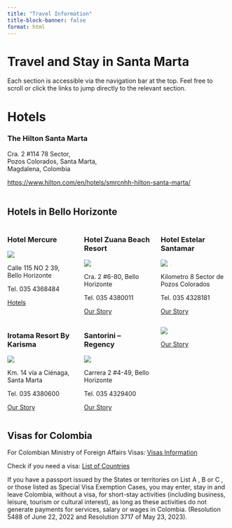 ```yaml
---
title: "Travel Information"
title-block-banner: false
format: html
---
```


# Travel and Stay in Santa Marta

Each section is accessible via the navigation bar at the top. Feel free to scroll or click the links to jump directly to the relevant section.

# Hotels


### The Hilton Santa Marta

Cra. 2 #114 78 Sector, <br>
Pozos Colorados, Santa Marta, <br>
Magdalena, Colombia

[https://www.hilton.com/en/hotels/smrcnhh-hilton-santa-marta/](https://www.hilton.com/en/hotels/smrcnhh-hilton-santa-marta/) <br> <br>

## Hotels in Bello Horizonte

::: {.columns }
::: {.column width="33%" }

### Hotel Mercure

![](images/AJ_water.jpg)


Calle 115 NO 2 39, Bello Horizonte 

Tel. 035 4368484

[Hotels](story.html){.theme-button}

:::

::: {.column width="33%"}

### Hotel Zuana Beach Resort 

![](images/AJ_water.jpg)

Cra. 2 #6-80, Bello Horizonte 

Tel. 035 4380011
    
[Our Story](story.html){.theme-button}

:::

::: {.column width="33%"}

### Hotel Estelar Santamar

![](images/AJ_water.jpg)

Kilometro 8 Sector de Pozos Colorados 

Tel. 035 4328181

[Our Story](story.html){.theme-button}
 
:::
:::

::: {.columns}
::: {.column width="33%"}

### Irotama Resort By Karisma 

![](images/AJ_water.jpg)

Km. 14 vía a Ciénaga, Santa Marta

Tel. 035 4380600

[Our Story](story.html){.theme-button}

:::
::: {.column width="33%"}

### Santorini – Regency

![](images/AJ_water.jpg)

Carrera 2 #4-49, Bello Horizonte

Tel. 035 4329400

[Our Story](story.html){.theme-button}

:::
::: {.column width="33%"}

![](images/AJ_water.jpg)

[Our Story](story.html){.theme-button}
 
:::
:::

## Visas for Colombia

For Colombian Ministry of Foreign Affairs Visas: [Visas Information](https://www.cancilleria.gov.co/tramites_servicios/visa/abece-visas)

Check if you need a visa: [List of Countries](https://www.cancilleria.gov.co/tramites_servicios/visa/requisitos)

If you have a passport issued by the States or territories on List A , B or C , or those listed as Special Visa Exemption Cases, you may enter, stay in and leave Colombia, without a visa, for short-stay activities (including business, leisure, tourism or cultural interest), as long as these activities do not generate payments for services, salary or wages in Colombia. (Resolution 5488 of June 22, 2022 and Resolution 3717 of May 23, 2023).

